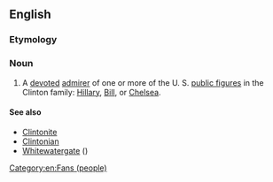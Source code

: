 ==English==

===Etymology===
{{suffix|Clinton|ista}}

===Noun===
{{en-noun}}

# {{context|sometimes|[[derisive]]|lang=en}} A [[devoted]] [[admirer]] of one or more of the U. S. [[public figure]]s in the Clinton family: [[w:Hillary Clinton|Hillary]], [[w:Bill Clinton|Bill]], or [[w:Chelsea Clinton|Chelsea]].

====See also====
* [[Clintonite]]
* [[Clintonian]]
* [[Whitewatergate]] ({{w|Whitewater (controversy)}})

[[Category:en:Fans (people)]]